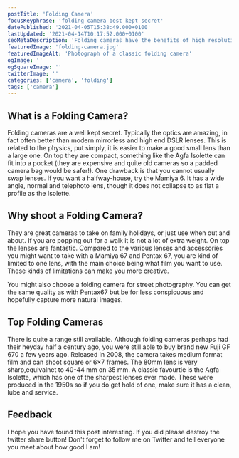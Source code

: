 ```yaml
---
postTitle: 'Folding Camera'
focusKeyphrase: 'folding camera best kept secret'
datePublished: '2021-04-05T15:38:49.000+0100'
lastUpdated: '2021-04-14T10:17:52.000+0100'
seoMetaDescription: 'Folding cameras have the benefits of high resolution negatives but are so much more compact and often have amazing optics'
featuredImage: 'folding-camera.jpg'
featuredImageAlt: 'Photograph of a classic folding camera'
ogImage: ''
ogSquareImage: ''
twitterImage: ''
categories: ['camera', 'folding']
tags: ['camera']
---
```


## What is a Folding Camera?

Folding cameras are a well kept secret. Typically the optics are amazing, in fact often better than modern mirrorless and high end DSLR lenses. This is related to the physics, put simply, it is easier to make a good small lens than a large one. On top they are compact, something like the Agfa Isolette can fit into a pocket (they are expensive and quite old cameras so a padded camera bag would be safer!). One drawback is that you cannot usually swap lenses. If you want a halfway-house, try the Mamiya 6. It has a wide angle, normal and telephoto lens, though it does not collapse to as flat a profile as the Isolette.

## Why shoot a Folding Camera?

They are great cameras to take on family holidays, or just use when out and about. If you are popping out for a walk it is not a lot of extra weight. On top the lenses are fantastic. Compared to the various lenses and accessories you might want to take with a Mamiya 67 and Pentax 67, you are kind of limited to one lens, with the main choice being what film you want to use. These kinds of limitations can make you more creative.

You might also choose a folding camera for street photography. You can get the same quality as with Pentax67 but be for less conspicuous and hopefully capture more natural images.

## Top Folding Cameras

There is quite a range still available. Although folding cameras perhaps had their heyday half a century ago, you were still able to buy brand new Fuji GF 670 a few years ago. Released in 2008, the camera takes medium format film and can shoot square or 6&times;7 frames. The 80mm lens is very sharp,equivalnet to 40-44&nbsp;mm on 35&nbsp;mm. A classic favourtie is the Agfa Isolette, which has one of the sharpest lenses ever made. These were produced in the 1950s so if you do get hold of one, make sure it has a clean, lube and service.

## Feedback

I hope you have found this post interesting. If you did please destroy the twitter share button! Don't forget to follow me on Twitter and tell everyone you meet about how good I am!
